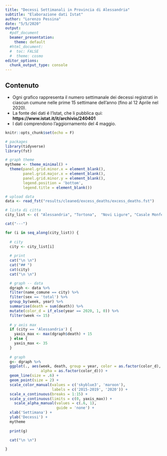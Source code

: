 ```yaml
---
title: "Decessi Settimanali in Provincia di Alessandria"
subtitle: "Elaborazione dati Istat"
author: "Lorenzo Pessina"
date: "5/5/2020"
output:
  #pdf_document
  beamer_presentation:
    theme: default
  #html_document:
  #  toc: FALSE
  #  theme: cosmo
editor_options: 
  chunk_output_type: console
---
```


## Contenuto

- Ogni grafico rappresenta il numero settimanale dei decessi registrati in ciascun cumune nelle prime 15 settimane dell'anno (fino al 12 Aprile nel 2020).
- La fonte dei dati é l'Istat, che li pubblica qui: **https://www.istat.it/it/archivio/240401**
- I dati comprendono l'aggiornamento del 4 maggio.

```r
knitr::opts_chunk$set(echo = F)

# packages
library(tidyverse)
library(fst)

# graph theme
mytheme <- theme_minimal() +
  theme(panel.grid.minor.x = element_blank(),
        panel.grid.major.x = element_blank(),
        panel.grid.minor.y = element_blank(),
        legend.position = 'bottom',
        legend.title = element_blank())

```

```r

# upload data
data <- read_fst("results/cleaned/excess_deaths/excess_deaths.fst")

```



```r

# lista di citta
city_list <- c( "Alessandria", "Tortona",  "Novi Ligure", "Casale Monferrato", "Acqui Terme", "Ovada", "Valenza", "Arquata Scrivia", "Serravalle Scrivia", "Castelnuovo Scrivia", "Pozzolo Formigaro", "Castellazzo Bormida", "Gavi", "San Salvatore Monferrato")

cat("---")

for (i in seq_along(city_list)) {
  
  # city
  city <- city_list[i]
  
  # print
  cat("\n \n")
  cat("## ")
  cat(city)
  cat("\n \n")

  # graph -- data
  dgraph <- data %>%
  filter(name_comune == city) %>%
  filter(sex == 'total') %>%
  group_by(week, year) %>%
  summarise(death = sum(death)) %>%
  mutate(color_d = if_else(year == 2020, 1, 0)) %>% 
  filter(week <= 15)
  
  # y axis max
  if (city == 'Alessandria') {
    yaxis_max <- max(dgraph$death) + 15
  } else {
    yaxis_max <- 35
  }
  
  # graph 
  g<- dgraph %>%
  ggplot(., aes(week, death, group = year, color = as.factor(color_d),
                alpha = as.factor(color_d))) +
  geom_line(size = .6) +
  geom_point(size = 2) +
  scale_color_manual(values = c('skyblue3', 'maroon'),
                     labels = c('2015-2019', '2020')) +
  scale_x_continuous(breaks = 1:15) +
  scale_y_continuous(limits = c(0, yaxis_max)) +
    scale_alpha_manual(values = c(.6, 1),
                       guide = 'none') +
  xlab('Settimana') +
  ylab('Decessi') +
  mytheme
  
  print(g)

  cat("\n \n")
  
}

```

